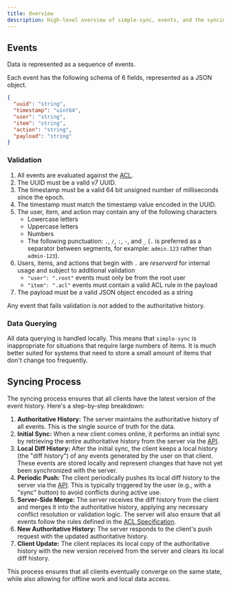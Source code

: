```yaml
---
title: Overview
description: High-level overview of simple-sync, events, and the syncing process
---
```


## Events

Data is represented as a sequence of events.

Each event has the following schema of 6 fields, represented as a JSON object.

```json
{
  "uuid": "string",
  "timestamp": "uint64",
  "user": "string",
  "item": "string",
  "action": "string",
  "payload": "string"
}
```

### Validation

1. All events are evaluated against the [ACL](/simple-sync/acl).
1. The UUID must be a valid v7 UUID.
1. The timestamp must be a valid 64 bit unsigned number of milliseconds since the epoch.
1. The timestamp must match the timestamp value encoded in the UUID.
1. The user, item, and action may contain any of the following characters
   - Lowercase letters
   - Uppercase letters
   - Numbers
   - The following punctuation: `.`, `/`, `:`, `-`, and `_` (`.` is preferred as a separator between segments, for example: `admin.123` rather than `admin-123`).
1. Users, items, and actions that begin with `.` are *reserverd* for internal usage and subject to additional validation
   - `"user": ".root"` events must only be from the root user
   - `"item": ".acl"` events must contain a valid ACL rule in the payload
1. The payload must be a valid JSON object encoded as a string

Any event that fails validation is *not* added to the authoritative history.

### Data Querying

All data querying is handled locally. This means that `simple-sync` is inappropriate for situations that require large numbers of items. It is much better suited for systems that need to store a small amount of items that don't change too frequently.

## Syncing Process

The syncing process ensures that all clients have the latest version of the event history. Here's a step-by-step breakdown:

1.  **Authoritative History:** The server maintains the authoritative history of all events. This is the single source of truth for the data.
2.  **Initial Sync:** When a new client comes online, it performs an initial sync by retrieving the entire authoritative history from the server via the [API](/api/v1).
3.  **Local Diff History:** After the initial sync, the client keeps a local history (the "diff history") of any events generated by the user on that client. These events are stored locally and represent changes that have not yet been synchronized with the server.
4.  **Periodic Push:** The client periodically pushes its local diff history to the server via the [API](/api/v1). This is typically triggered by the user (e.g., with a "sync" button) to avoid conflicts during active use.
5.  **Server-Side Merge:** The server receives the diff history from the client and merges it into the authoritative history, applying any necessary conflict resolution or validation logic. The server will also ensure that all events follow the rules defined in the [ACL Specification](/acl).
6.  **New Authoritative History:** The server responds to the client's push request with the updated authoritative history.
7.  **Client Update:** The client replaces its local copy of the authoritative history with the new version received from the server and clears its local diff history.

This process ensures that all clients eventually converge on the same state, while also allowing for offline work and local data access.
